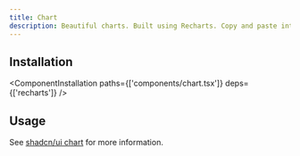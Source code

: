```yaml
---
title: Chart
description: Beautiful charts. Built using Recharts. Copy and paste into your apps.
---
```


<ComponentPreview name='chart/chart' />

## Installation

<ComponentInstallation paths={['components/chart.tsx']} deps={['recharts']} />

## Usage

See [shadcn/ui chart](https://ui.shadcn.com/docs/components/chart) for more information.
